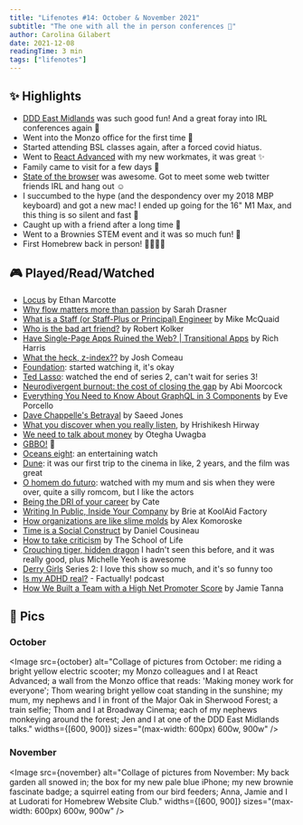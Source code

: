 ```yaml
---
title: "Lifenotes #14: October & November 2021"
subtitle: "The one with all the in person conferences 🥳"
author: Carolina Gilabert
date: 2021-12-08
readingTime: 3 min
tags: ["lifenotes"]
---
```



## ✨ Highlights

- [DDD East Midlands](https://www.dddeastmidlands.com/pastconferences/album/) was such good fun! And a great foray into IRL conferences again 🎉
- Went into the Monzo office for the first time 🚀
- Started attending BSL classes again, after a forced covid hiatus.
- Went to [React Advanced](https://reactadvanced.com) with my new workmates, it was great ✨
- Family came to visit for a few days 💛
- [State of the browser](https://2021.stateofthebrowser.com) was awesome. Got to meet some web twitter friends IRL and hang out ☺️
- I succumbed to the hype (and the despondency over my 2018 MBP keyboard) and got a new mac! I ended up going for the 16" M1 Max, and this thing is so silent and fast 🤩
- Caught up with a friend after a long time 💛
- Went to a Brownies STEM event and it was so much fun! 🎉
- First Homebrew back in person! 💛👩🏼‍💻

## 🎮 Played/Read/Watched

- [Locus](https://ethanmarcotte.com/wrote/locus/) by Ethan Marcotte
- [Why flow matters more than passion](https://leaddev.com/culture-engagement-motivation/why-flow-matters-more-passion) by Sarah Drasner
- [What is a Staff (or Staff-Plus or Principal) Engineer](https://mikemcquaid.com/2021/10/01/what-is-a-staff-plus-principal-engineer/) by Mike McQuaid
- [Who is the bad art friend?](https://www.nytimes.com/2021/10/05/magazine/dorland-v-larson.html) by Robert Kolker
- [Have Single-Page Apps Ruined the Web? | Transitional Apps](https://www.youtube.com/watch?v=860d8usGC0o) by Rich Harris
- [What the heck, z-index??](https://www.joshwcomeau.com/css/stacking-contexts/) by Josh Comeau
- [Foundation](https://www.imdb.com/title/tt0804484): started watching it, it's okay
- [Ted Lasso](https://www.imdb.com/title/tt10986410): watched the end of series 2, can't wait for series 3!
- [Neurodivergent burnout: the cost of closing the gap](https://www.medecoded.com/neurodivergent-burnout-the-cost-of-closing-the-gap/) by Abi Moorcock
- [Everything You Need to Know About GraphQL in 3 Components](https://www.youtube.com/watch?v=F_M8v6MK0Sc) by Eve Porcello
- [Dave Chappelle's Betrayal](https://www.gq.com/story/chappelle-the-closer) by Saeed Jones
- [What you discover when you really listen](https://www.ted.com/talks/hrishikesh_hirway_what_you_discover_when_you_really_listen), by Hrishikesh Hirway
- [We need to talk about money](https://uk.bookshop.org/books/we-need-to-talk-about-money/9780008350383) by Otegha Uwagba
- [GBBO!](https://www.imdb.com/title/tt1877368) 🧁
- [Oceans eight](https://www.imdb.com/title/tt5164214): an entertaining watch
- [Dune](https://www.imdb.com/title/tt1160419): it was our first trip to the cinema in like, 2 years, and the film was great
- [O homem do futuro](https://www.imdb.com/title/tt2027178): watched with my mum and sis when they were over, quite a silly romcom, but I like the actors
- [Being the DRI of your career](https://cate.blog/2021/09/20/being-the-dri-of-your-career/) by Cate
- [Writing In Public, Inside Your Company](https://koolaidfactory.com/writing-in-public-inside-your-company/) by Brie at KoolAid Factory
- [How organizations are like slime molds](https://komoroske.com/slime-mold/) by Alex Komoroske
- [Time is a Social Construct](https://www.youtube.com/watch?v=EUzPpXhFmG8) by Daniel Cousineau
- [How to take criticism](https://www.theschooloflife.com/thebookoflife/how-to-take-criticism/) by The School of Life
- [Crouching tiger, hidden dragon](https://www.imdb.com/title/tt0190332/) I hadn't seen this before, and it was really good, plus Michelle Yeoh is awesome
- [Derry Girls](https://www.imdb.com/title/tt7120662/) Series 2: I love this show so much, and it's so funny too
- [Is my ADHD real?](https://www.notion.so/Lifenotes-15-November-2021-46e6532900434232b0158618bda322f6) - Factually! podcast
- [How We Built a Team with a High Net Promoter Score](https://www.jvt.me/posts/2021/11/05/secret-sauce/) by Jamie Tanna

## 📸 Pics

### October

<Image
  src={october}
  alt="Collage of pictures from October: me riding a bright yellow electric scooter; my Monzo colleagues and I at React Advanced; a wall from the Monzo office that reads: 'Making money work for everyone'; Thom wearing bright yellow coat standing in the sunshine; my mum, my nephews and I in front of the Major Oak in Sherwood Forest; a train selfie; Thom and I at Broadway Cinema; each of my nephews monkeying around the forest; Jen and I at one of the DDD East Midlands talks."
  widths={[600, 900]}
  sizes="(max-width: 600px) 600w, 900w"
/>

### November

<Image
  src={november}
  alt="Collage of pictures from November: My back garden all snowed in; the box for my new pale blue iPhone; my new brownie fascinate badge; a squirrel eating from our bird feeders; Anna, Jamie and I at Ludorati for Homebrew Website Club."
  widths={[600, 900]}
  sizes="(max-width: 600px) 600w, 900w"
/>
